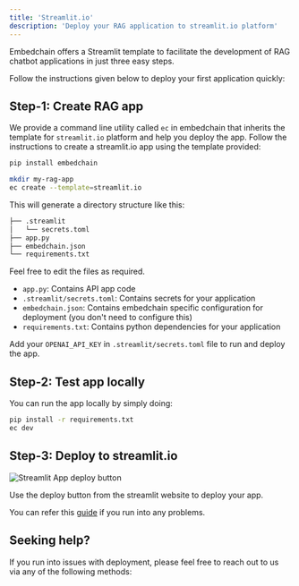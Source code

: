 ```yaml
---
title: 'Streamlit.io'
description: 'Deploy your RAG application to streamlit.io platform'
---
```


Embedchain offers a Streamlit template to facilitate the development of RAG chatbot applications in just three easy steps.

Follow the instructions given below to deploy your first application quickly:

## Step-1: Create RAG app

We provide a command line utility called `ec` in embedchain that inherits the template for `streamlit.io` platform and help you deploy the app. Follow the instructions to create a streamlit.io app using the template provided:

```bash Install embedchain
pip install embedchain
```

```bash Create application
mkdir my-rag-app
ec create --template=streamlit.io
```

This will generate a directory structure like this:

```bash
├── .streamlit
│   └── secrets.toml
├── app.py
├── embedchain.json
└── requirements.txt
```

Feel free to edit the files as required.
- `app.py`: Contains API app code
- `.streamlit/secrets.toml`: Contains secrets for your application
- `embedchain.json`: Contains embedchain specific configuration for deployment (you don't need to configure this)
- `requirements.txt`: Contains python dependencies for your application

Add your `OPENAI_API_KEY` in `.streamlit/secrets.toml` file to run and deploy the app.

## Step-2: Test app locally

You can run the app locally by simply doing:

```bash Run locally
pip install -r requirements.txt
ec dev
```

## Step-3: Deploy to streamlit.io

![Streamlit App deploy button](https://github.com/embedchain/embedchain/assets/73601258/90658e28-29e5-4ceb-9659-37ff8b861a29)

Use the deploy button from the streamlit website to deploy your app.

You can refer this [guide](https://docs.streamlit.io/streamlit-community-cloud/deploy-your-app) if you run into any problems.

## Seeking help?

If you run into issues with deployment, please feel free to reach out to us via any of the following methods:

<Snippet file="get-help.mdx" />
